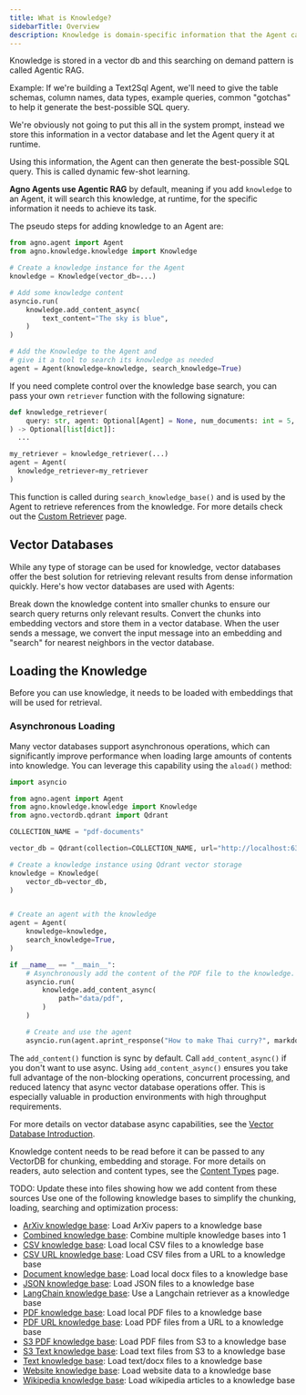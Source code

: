 ```yaml
---
title: What is Knowledge?
sidebarTitle: Overview
description: Knowledge is domain-specific information that the Agent can search at runtime to make better decisions (dynamic few-shot learning) and provide accurate responses (agentic RAG).
---
```

Knowledge is stored in a vector db and this searching on demand pattern is called Agentic RAG.

<Accordion title="Dynamic Few-Shot Learning: Text2Sql Agent" icon="database">
Example: If we're building a Text2Sql Agent, we'll need to give the table schemas, column names, data types, example queries, common "gotchas" to help it generate the best-possible SQL query.

We're obviously not going to put this all in the system prompt, instead we store this information in a vector database and let the Agent query it at runtime.

Using this information, the Agent can then generate the best-possible SQL query. This is called dynamic few-shot learning.
</Accordion>

**Agno Agents use Agentic RAG** by default, meaning if you add `knowledge` to an Agent, it will search this knowledge, at runtime, for the specific information it needs to achieve its task.

The pseudo steps for adding knowledge to an Agent are:

```python
from agno.agent import Agent
from agno.knowledge.knowledge import Knowledge

# Create a knowledge instance for the Agent
knowledge = Knowledge(vector_db=...)

# Add some knowledge content
asyncio.run(
    knowledge.add_content_async(
        text_content="The sky is blue",
    )
)

# Add the Knowledge to the Agent and
# give it a tool to search its knowledge as needed
agent = Agent(knowledge=knowledge, search_knowledge=True)
```

<Tip>

If you need complete control over the knowledge base search, you can pass your own `retriever` function with the following signature:

```python
def knowledge_retriever(
    query: str, agent: Optional[Agent] = None, num_documents: int = 5, **kwargs
) -> Optional[list[dict]]:
  ...

my_retriever = knowledge_retriever(...)
agent = Agent(
  knowledge_retriever=my_retriever
)
```

This function is called during `search_knowledge_base()` and is used by the Agent to retrieve references from the knowledge.
For more details check out the [Custom Retriever](../knowledge/custom_retriever) page.

</Tip>

## Vector Databases

While any type of storage can be used for knowledge, vector databases offer the best solution for retrieving relevant results from dense information quickly. Here's how vector databases are used with Agents:

<Steps>
  <Step title="Chunk the information">
    Break down the knowledge content into smaller chunks to ensure our search query
    returns only relevant results.
  </Step>
  <Step title="Load the knowledge">
    Convert the chunks into embedding vectors and store them in a vector
    database.
  </Step>
  <Step title="Search the knowledge">
    When the user sends a message, we convert the input message into an
    embedding and "search" for nearest neighbors in the vector database.
  </Step>
</Steps>

## Loading the Knowledge

Before you can use knowledge, it needs to be loaded with embeddings that will be used for retrieval. 

### Asynchronous Loading

Many vector databases support asynchronous operations, which can significantly improve performance when loading large amounts of contents into knowledge. You can leverage this capability using the `aload()` method:

```python
import asyncio

from agno.agent import Agent
from agno.knowledge.knowledge import Knowledge
from agno.vectordb.qdrant import Qdrant

COLLECTION_NAME = "pdf-documents"

vector_db = Qdrant(collection=COLLECTION_NAME, url="http://localhost:6333")

# Create a knowledge instance using Qdrant vector storage
knowledge = Knowledge(
    vector_db=vector_db,
)


# Create an agent with the knowledge
agent = Agent(
    knowledge=knowledge,
    search_knowledge=True,
)

if __name__ == "__main__":
    # Asynchronously add the content of the PDF file to the knowledge.
    asyncio.run(
        knowledge.add_content_async(
            path="data/pdf",
        )
    )

    # Create and use the agent
    asyncio.run(agent.aprint_response("How to make Thai curry?", markdown=True))
```

The `add_content()` function is sync by default. Call `add_content_async()` if you don't want to use async.
Using `add_content_async()` ensures you take full advantage of the non-blocking operations, concurrent processing, and reduced latency that async vector database operations offer. This is especially valuable in production environments with high throughput requirements.

For more details on vector database async capabilities, see the [Vector Database Introduction](../knowledge/vectordb/introduction).


Knowledge content needs to be read before it can be passed to any VectorDB for chunking, embedding and storage.
For more details on readers, auto selection and content types, see the [Content Types](../knowledge/content_types) page.


TODO: Update these into files showing how we add content from these sources
Use one of the following knowledge bases to simplify the chunking, loading, searching and optimization process:
- [ArXiv knowledge base](/knowledge/arxiv): Load ArXiv papers to a knowledge base
- [Combined knowledge base](/knowledge/combined): Combine multiple knowledge bases into 1
- [CSV knowledge base](/knowledge/csv): Load local CSV files to a knowledge base
- [CSV URL knowledge base](/knowledge/csv-url): Load CSV files from a URL to a knowledge base
- [Document knowledge base](/knowledge/document): Load local docx files to a knowledge base
- [JSON knowledge base](/knowledge/json): Load JSON files to a knowledge base
- [LangChain knowledge base](/knowledge/langchain): Use a Langchain retriever as a knowledge base
- [PDF knowledge base](/knowledge/pdf): Load local PDF files to a knowledge base
- [PDF URL knowledge base](/knowledge/pdf-url): Load PDF files from a URL to a knowledge base
- [S3 PDF knowledge base](/knowledge/s3_pdf): Load PDF files from S3 to a knowledge base
- [S3 Text knowledge base](/knowledge/s3_text): Load text files from S3 to a knowledge base
- [Text knowledge base](/knowledge/text): Load text/docx files to a knowledge base
- [Website knowledge base](/knowledge/website): Load website data to a knowledge base
- [Wikipedia knowledge base](/knowledge/wikipedia): Load wikipedia articles to a knowledge base
